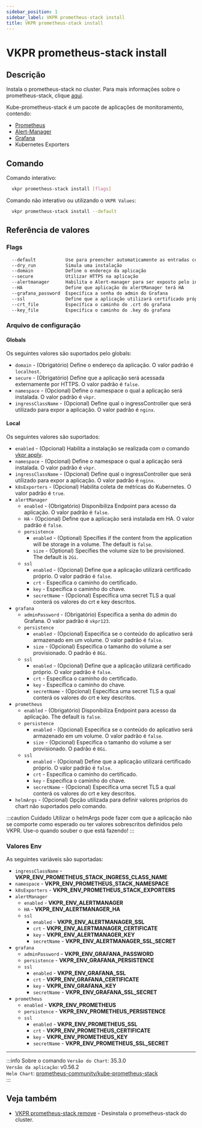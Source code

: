 ```yaml
---
sidebar_position: 1
sidebar_label: VKPR prometheus-stack install
title: VKPR prometheus-stack install
---
```


# VKPR prometheus-stack install

## Descrição

Instala o prometheus-stack no cluster. Para mais informações sobre o prometheus-stack, clique [aqui](https://github.com/prometheus-community/helm-charts/tree/main/charts/kube-prometheus-stack).

Kube-prometheus-stack é um pacote de aplicações de monitoramento, contendo:

- [Prometheus](https://prometheus.io/docs/introduction/overview/)
- [Alert-Manager](https://prometheus.io/docs/alerting/latest/alertmanager/)
- [Grafana](https://grafana.com/grafana/)
- Kubernetes Exporters

## Comando

Comando interativo:

```bash
  vkpr prometheus-stack install [flags]
```

Comando não interativo ou utilizando o `VKPR Values`:

```bash
  vkpr prometheus-stack install --default
```

## Referência de valores

### Flags

```sh
  --default           Use para preencher automaticamente as entradas com valores padrões
  --dry_run           Simula uma instalação
  --domain            Define o endereço da aplicação
  --secure            Utilizar HTTPS na aplicação
  --alertmanager      Habilita o Alert-manager para ser exposto pelo ingressController
  --HA                Define que aplicação do alertManager terá HA
  --grafana_password  Específica a senha do admin do Grafana
  --ssl               Define que a aplicação utilizará certificado próprio
  --crt_file          Específica o caminho do .crt do grafana
  --key_file          Específica o caminho do .key do grafana
```

### Arquivo de configuração

#### Globals

Os seguintes valores são suportados pelo globals:

- `domain` - (Obrigatório) Define o endereço da aplicação. O valor padrão é `localhost`.
- `secure` - (Obrigatório) Define que a aplicação será acessada externamente por HTTPS. O valor padrão é `false`.
- `namespace` - (Opcional) Define o namespace o qual a aplicação será instalada. O valor padrão é `vkpr`.
- `ingressClassName` - (Opcional) Define qual o ingressController que será utilizado para expor a aplicação. O valor padrão é `nginx`.

#### Local

Os seguintes valores são suportados:

- `enabled` - (Opcional) Habilita a instalação se realizada com o comando [vkpr apply](/docs/commands/apply).
- `namespace` - (Opcional) Define o namespace o qual a aplicação será instalada. O valor padrão é `vkpr`.
- `ingressClassName` - (Opcional) Define qual o ingressController que será utilizado para expor a aplicação. O valor padrão é `nginx`.
- `k8sExporters` - (Opcional) Habilita coleta de métricas do Kubernetes. O valor padrão é `true`.
- `alertManager`
  - `enabled` - (Obrigatório) Disponibiliza Endpoint para acesso da aplicação. O valor padrão é `false`.
  - `HA` - (Opcional) Define que a aplicação será instalada em HA. O valor padrão é `false`.
  - `persistence`  
    - `enabled` - (Optional) Specifies if the content from the application will be storage in a volume. The default is `false`.
    - `size` - (Optional) Specifies the volume size to be provisioned. The default is `2Gi`.
  - `ssl`
    - `enabled` - (Opcional) Define que a aplicação utilizará certificado próprio. O valor padrão é `false`.
    - `crt` - Específica o caminho do certificado.
    - `key` - Específica o caminho do chave.
    - `secretName` - (Opcional) Específica uma secret TLS a qual conterá os valores do crt e key descritos.
- `grafana`
  - `adminPassword` - (Obrigatório) Específica a senha do admin do Grafana. O valor padrão é `vkpr123`.
  - `persistence`  
    - `enabled` - (Opcional) Especifica se o conteúdo do aplicativo será armazenado em um volume. O valor padrão é `false`.
    - `size` - (Opcional) Especifica o tamanho do volume a ser provisionado. O padrão é `8Gi`.
  - `ssl`
    - `enabled` - (Opcional) Define que a aplicação utilizará certificado próprio. O valor padrão é `false`.
    - `crt` - Específica o caminho do certificado.
    - `key` - Específica o caminho do chave.
    - `secretName` - (Opcional) Específica uma secret TLS a qual conterá os valores do crt e key descritos.
- `prometheus`
  - `enabled` - (Obrigatório) Disponibiliza Endpoint para acesso da aplicação. The default is `false`.
  - `persistence`  
    - `enabled` - (Opcional) Especifica se o conteúdo do aplicativo será armazenado em um volume. O valor padrão é `false`.
    - `size` - (Opcional) Especifica o tamanho do volume a ser provisionado. O padrão é `8Gi`.
  - `ssl`
    - `enabled` - (Opcional) Define que a aplicação utilizará certificado próprio. O valor padrão é `false`.
    - `crt` - Específica o caminho do certificado.
    - `key` - Específica o caminho do chave.
    - `secretName` - (Opcional) Específica uma secret TLS a qual conterá os valores do crt e key descritos.
- `helmArgs` - (Opcional) Opção utilizada para definir valores próprios do chart não suportados pelo comando.

:::caution Cuidado
Utilizar o helmArgs pode fazer com que a aplicação não se comporte como esperado ou ter valores sobrescritos definidos pelo VKPR.
Use-o quando souber o que está fazendo!
:::

### Valores Env

As seguintes variáveis são suportadas:

- `ingressClassName` - **VKPR_ENV_PROMETHEUS_STACK_INGRESS_CLASS_NAME**
- `namespace` - **VKPR_ENV_PROMETHEUS_STACK_NAMESPACE**
- `k8sExporters` - **VKPR_ENV_PROMETHEUS_STACK_EXPORTERS**
- `alertManager`
  - `enabled` - **VKPR_ENV_ALERTMANAGER**
  - `HA` - **VKPR_ENV_ALERTMANAGER_HA**
  - `ssl`
    - `enabled` - **VKPR_ENV_ALERTMANAGER_SSL**
    - `crt` - **VKPR_ENV_ALERTMANAGER_CERTIFICATE**
    - `key` - **VKPR_ENV_ALERTMANAGER_KEY**
    - `secretName` - **VKPR_ENV_ALERTMANAGER_SSL_SECRET**
- `grafana`
  - `adminPassword` - **VKPR_ENV_GRAFANA_PASSWORD**
  - `persistence` - **VKPR_ENV_GRAFANA_PERSISTENCE**
  - `ssl`
    - `enabled` - **VKPR_ENV_GRAFANA_SSL**
    - `crt` - **VKPR_ENV_GRAFANA_CERTIFICATE**
    - `key` - **VKPR_ENV_GRAFANA_KEY**
    - `secretName` - **VKPR_ENV_GRAFANA_SSL_SECRET**
- `prometheus`
  - `enabled` - **VKPR_ENV_PROMETHEUS**
  - `persistence` - **VKPR_ENV_PROMETHEUS_PERSISTENCE**
  - `ssl`
    - `enabled` - **VKPR_ENV_PROMETHEUS_SSL**
    - `crt` - **VKPR_ENV_PROMETHEUS_CERTIFICATE**
    - `key` - **VKPR_ENV_PROMETHEUS_KEY**
    - `secretName` - **VKPR_ENV_PROMETHEUS_SSL_SECRET**

---

:::info Sobre o comando
`Versão do Chart`: 35.3.0 <br/>
`Versão da aplicação`: v0.56.2 <br/>
`Helm Chart`: [prometheus-community/kube-prometheus-stack](https://artifacthub.io/packages/helm/prometheus-community/kube-prometheus-stack) <br/>
:::

## Veja também

- [VKPR prometheus-stack remove](/docs/commands/prometheus-stack/remove) - Desinstala o prometheus-stack do cluster.
